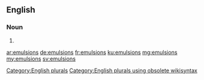 ==English==

===Noun===
{{head|en}}

# {{plural of|emulsion}}

[[Category:English plurals]][[Category:English plurals using obsolete wikisyntax]]

[[ar:emulsions]]
[[de:emulsions]]
[[fr:emulsions]]
[[ku:emulsions]]
[[mg:emulsions]]
[[my:emulsions]]
[[sv:emulsions]]